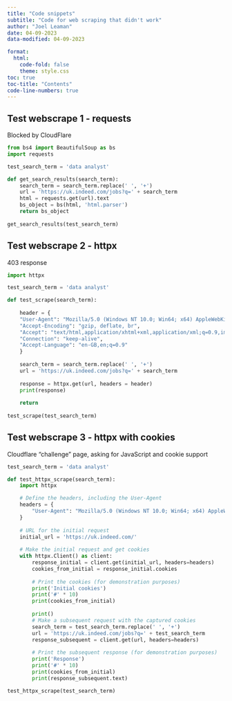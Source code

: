 ```yaml
---
title: "Code snippets"
subtitle: "Code for web scraping that didn't work"
author: "Joel Leaman"
date: 04-09-2023
data-modified: 04-09-2023

format:  
  html:
    code-fold: false
    theme: style.css
toc: true
toc-title: "Contents"
code-line-numbers: true
---
```





## Test webscrape 1 - requests
Blocked by CloudFlare

```python
from bs4 import BeautifulSoup as bs
import requests

test_search_term = 'data analyst'

def get_search_results(search_term):
    search_term = search_term.replace(' ', '+')
    url = 'https://uk.indeed.com/jobs?q=' + search_term
    html = requests.get(url).text
    bs_object = bs(html, 'html.parser')
    return bs_object
	
get_search_results(test_search_term)
```


## Test webscrape 2 - httpx
403 response

```python
import httpx

test_search_term = 'data analyst'

def test_scrape(search_term):
    
    header = {
    "User-Agent": "Mozilla/5.0 (Windows NT 10.0; Win64; x64) AppleWebKit/537.36 (KHTML, like Gecko) Chrome/116.0.0.0 Safari/537.36",
    "Accept-Encoding": "gzip, deflate, br",
    "Accept": "text/html,application/xhtml+xml,application/xml;q=0.9,image/avif,image/webp,image/apng,*/*;q=0.8",
    "Connection": "keep-alive",
    "Accept-Language": "en-GB,en;q=0.9"
    }
    
    search_term = search_term.replace(' ', '+')
    url = 'https://uk.indeed.com/jobs?q=' + search_term
    
    response = httpx.get(url, headers = header)
    print(response)
    
    return
	
test_scrape(test_search_term)
```


## Test webscrape 3 - httpx with cookies
Cloudflare "challenge" page, asking for JavaScript and cookie support

```python
test_search_term = 'data analyst'

def test_httpx_scrape(search_term):    
    import httpx

    # Define the headers, including the User-Agent
    headers = {
        "User-Agent": "Mozilla/5.0 (Windows NT 10.0; Win64; x64) AppleWebKit/537.36 (KHTML, like Gecko) Chrome/92.0.4515.159 Safari/537.36"
    }
    
    # URL for the initial request
    initial_url = 'https://uk.indeed.com/'
    
    # Make the initial request and get cookies
    with httpx.Client() as client:
        response_initial = client.get(initial_url, headers=headers)
        cookies_from_initial = response_initial.cookies
    
        # Print the cookies (for demonstration purposes)
        print('Initial cookies')
        print('#' * 10)
        print(cookies_from_initial)
        
        print()
        # Make a subsequent request with the captured cookies
        search_term = test_search_term.replace(' ', '+')
        url = 'https://uk.indeed.com/jobs?q=' + test_search_term
        response_subsequent = client.get(url, headers=headers)
    
        # Print the subsequent response (for demonstration purposes)
        print('Response')
        print('#' * 10)
        print(cookies_from_initial)
        print(response_subsequent.text)

test_httpx_scrape(test_search_term)
```